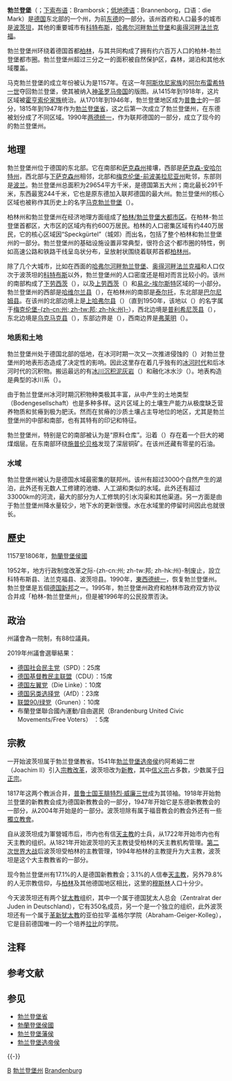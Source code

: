{{noteTA|G1=德国地名|G2=Landkreis|G3=单位}}
{{Infobox German state
|Name = 勃兰登堡
|German_name = {{lang|de|Brandenburg}}
|state_coa = Brandenburg Wappen.svg
|coa_size =
|coa_link = Coat of arms of Brandenburg
|map = Deutschland Lage von Brandenburg.svg
|flag = Flag of Brandenburg.svg
|flag_link=布蘭登堡邦旗
|capital = 波茨坦
|area = 29654.16
|area_source =
|key = 12
|population = 2522493
|pop_ref =<ref name="Bevölkerungsstand Brandenburg">{{cite web |url=http://www.statistik-berlin-brandenburg.de/Publikationen/Otab/2009/OT_A01-04-00_124_200812_BB.pdf |title=Bevölkerung im Land Brandenburg am 31.12.2008 nach amtsfreien Gemeinden, Ämtern und Gemeinden |publisher=Amt für Statistik Berlin-Brandenburg |access-date=3 January 2010 |dead-url=yes |archive-url=https://web.archive.org/web/20110719090344/http://www.statistik-berlin-brandenburg.de/Publikationen/Otab/2009/OT_A01-04-00_124_200812_BB.pdf |archive-date=2011-07-19 }}</ref>
|pop_date = 2008年12月31日
|GDP = 480
|GDP_year = 2005年
|GDP_percent = 2.1
|Website = [http://www.brandenburg.de/ brandenburg.de]
|leader_title =
|leader = [[迪特馬·沃伊德克|迪特馬·沃伊德克]]
|leader_party = [[德国社会民主党|SPD]]
|ruling_party1 = [[德国社会民主党|SPD]]
|ruling_party2 = [[德国左派党|左派党]]
|votes = 4票
|iso region = DE-BB
|Kfz = 过去：BP<small>（1945–1947）</small>、SB（1948–1953）{{NoteTag|1= BP = 勃兰登堡省；SB = 勃兰登堡苏联区。东德于1952年废除-{zh-hans:州; zh-hant:邦}-制，车牌按照新的分区分发。1991年之后车牌也按区分发。}}
|NUTS = DE4
|latd=52 |latm=21 |lats=43 | longd=13 |longm=0 |longs=29
}}
{{勃兰登堡和普鲁士历史}}
'''勃兰登堡'''（{{lang-de|Brandenburg}}；[[下索布语|下索布语]]：Bramborsk；[[低地德语|低地德语]]：Brannenborg，口语：die Mark）是[[德意志联邦共和国|德国]]东北部的一个州，为前[[东德|东德]]的一部分。该州首府和人口最多的城市是[[波茨坦|波茨坦]]，其他的重要城市有[[科特布斯|科特布斯]]，[[哈弗尔河畔勃兰登堡|哈弗尔河畔勃兰登堡]]和[[奥得河畔法兰克福|奥得河畔法兰克福]]。

勃兰登堡州环绕着德国首都[[柏林|柏林]]，与其共同构成了拥有约六百万人口的柏林-勃兰登堡都市圈。勃兰登堡州超过三分之一的面积被自然保护区，森林，湖泊和其他水域覆盖。

马克勃兰登堡的成立年份被认为是1157年。在这一年[[阿斯坎尼家族|阿斯坎尼家族]]的[[阿尔布雷希特一世_(勃兰登堡)|阿尔布雷希特一世]]夺回勃兰登堡，使其被纳入[[神圣罗马帝国|神圣罗马帝国]]的版图。从1415年到1918年，这片区域被[[霍亨索伦王朝|霍亨索伦家族]]统治。从1701年到1946年，勃兰登堡地区成为[[普魯士|普鲁士]]的一部分，1815年到1947年作为[[勃兰登堡省|勃兰登堡省]]，这之后第一次成立了勃兰登堡州，在东德被划分成了不同区域。1990年[[两德统一|两德统一]]，作为联邦德国的一部分，成立了现今的的勃兰登堡州。

== 地理 ==
勃兰登堡州位于德国的东北部。它在南部和[[萨克森州|萨克森州]]接壤，西部是[[萨克森-安哈尔特|萨克森-安哈尔特州]]，西北部与[[下萨克森|下萨克森州]]相邻，北部和[[梅克伦堡-前波美拉尼亚|梅克伦堡-前波美拉尼亚州]]毗邻，东部则是[[波兰|波兰]]。勃兰登堡州总面积为29654平方千米，是德国第五大州；南北最长291千米，东西最宽244千米，它也是原东德加入联邦德国的最大州。勃兰登堡州的核心区域也被称作其历史上的名字[[勃蘭登堡侯國|马克勃兰登堡]]（{{lang|de|Mark Brandenburg}}）。

柏林州和勃兰登堡州在经济地理方面组成了[[柏林/勃兰登堡大都市区|柏林/勃兰登堡大都市区]]。在柏林-勃兰登堡首都区，大市区的区域内有约600万居民。柏林的人口密集区域有约440万居民，它的核心区域因“Speckgürtel”（城郊）而出名，包括了整个柏林和勃兰登堡州的一部分。勃兰登堡州的基础设施设置非常典型，很符合这个都市圈的特性，例如高速公路和铁路干线呈岛状分布，呈放射状围绕着联邦首都[[柏林州|柏林州]]。

除了几个大城市，比如在西面的[[哈弗尔河畔勃兰登堡|哈弗尔河畔勃兰登堡]]、[[奥得河畔法兰克福|奥得河畔法兰克福]]和人口仅次于波茨坦的[[科特布斯|科特布斯]]以外，勃兰登堡州的人口密度还是相对而言比较小的。该州的南部构成了[[下劳西茨|下劳西茨]]（{{lang|de|Niederlausitz}}），以及[[上劳西茨|上劳西茨]]（{{lang|de|Oberlausitz}}）和[[易北-埃尔斯特县|易北-埃尔斯特]]区域的一小部分。勃兰登堡州的西部是[[哈维尔兰县|哈维尔兰县]]（{{lang|de|Havelland}}），在柏林州的南部是[[泰尔托|泰尔托]]，东北部是[[巴尔尼姆县|巴尔尼姆县]]。在该州的北部边境上是[[上哈弗尔县|上哈弗尔县]]（{{lang|de|Oberhavel}}）（直到1950年，该地以{{link-de|菲尔斯滕贝格韦德|Fürstenberger Werder}}（{{lang|de|Fürstenberger Werder}}）的名字属于[[梅克伦堡-前波美拉尼亚|梅克伦堡-{zh-cn:州; zh-tw:邦; zh-hk:州}-]]），西北边境是[[普利希尼茨县|普利希尼茨县]]（{{lang|de|Prignitz}}），东北边境是[[乌克马克县|乌克马克县]]（{{lang|de|Uckermark}}），东部边界是{{link-de|奥得沼泽|Oderbruch}}（{{lang|de|Oderbruch}}），西南边界是[[泰尔托-弗莱明县|弗莱明]]（{{lang|de|Fläming}}）。

=== 地质和土地 ===
勃兰登堡州处于德国北部的低地，在冰河时期一次又一次推进侵蚀的{{link-de|斯堪地纳维亚大陆冰盖|Fennoskandischer Eisschild}}（{{lang|de|Fennoskandischer Eisschild}}）对勃兰登堡州的地表形态造成了决定性的影响。因此这里存在着几乎独有的[[大冰期|冰河时代]]和后冰河时代的沉积物。搬运最远的有[[泥灰岩|冰川沉积泥灰岩]]（{{lang|de|Geschiebemergel}}）和融化冰水沙（{{lang|de|Schmelzwassersande}}）。地表构造是典型的冰川系（{{lang|de|glazialen Serie}}）。

由于勃兰登堡州冰河时期沉积物种类极其丰富，从中产生的土地类型（Bodengesellschaft）也是多种多样。这片区域上的土壤生产能力从极度缺乏营养物质和贫瘠到极为肥沃。然而在贫瘠的沙质土壤占主导地位的地区，尤其是勃兰登堡州的中部和南部，也有其特有的印记和特征。

勃兰登堡州，特别是它的南部被认为是“原料仓库”。沿着{{link-de|劳西茨边境山脉|Lausitzer Grenzwall}}（{{lang|de|Lausitzer Grenzwall}}）存在着一个巨大的褐煤烟层。在东南部环绕[[施普伦贝格|施普伦贝格]]发现了深层铜矿。在该州还藏有零星的石油。

=== 水域 ===
勃兰登堡州被认为是德国水域最密集的联邦州。该州有超过3000个自然产生的湖泊，此外还有无数人工修建的池塘、人工湖和类似的水域。此外还有超过33000km的河流，最大的部分为人工修筑的引水沟渠和其他渠道。另一方面是由于勃兰登堡州降水量较少，地下水的更新很慢。水在水域里的停留时间因此也就很长。

== 歷史 ==
1157至1806年，[[勃蘭登堡侯國|勃蘭登堡侯國]]

1952年，地方行政制度改革之际-{zh-cn:州; zh-tw:邦; zh-hk:州}-制废止，設立科特布斯县、法兰克福县、波茨坦县。1990年，[[兩德統一|東西德统一]]，恢复勃兰登堡州。勃兰登堡是五個[[德國新邦|德国新邦]]之一。1995年，勃兰登堡州政府和柏林市政府双方协议合并成「柏林-勃兰登堡州」，但是被1996年的公民投票否決。

== 政治 ==
州議會為一院制，有88位議員。

2019年州議會選舉結果：
*[[德国社会民主党|德国社会民主党]]（SPD）：25席
*[[德国基督教民主聯盟|德国基督教民主联盟]]（CDU）：15席
*[[德国左翼党|德国左翼党]]（Die Linke）：10席
*[[德國另類選擇|德国另类选择党]]（AfD）：23席
*[[联盟90/绿党|联盟90/绿党]]（Grunen）：10席
*布蘭登堡聯合國內運動/自由選民（Brandenburg United Civic Movements/Free Voters） ：5席

== 宗教 ==
一开始波茨坦属于勃兰登堡教省。1541年[[勃兰登堡选帝侯|勃兰登堡选帝侯]]约阿希姆二世（Joachim Ⅱ）引入[[宗教改革|宗教改革]]，波茨坦改为[[新教|新教]]，其中[[信义宗|信义宗]]占多数，少数属于[[归正宗|归正宗]]。

1817年这两个教派合并，[[普鲁士国王|普鲁士国王]][[腓特烈·威廉三世|腓特烈·威廉三世]]成为其领袖。1918年开始勃兰登堡的新教教会成为德国新教教会的一部分，1947年开始它是东德新教教会的一部分，从2004年开始是{{link-en|德國福音教會|Evangelical Church in Geryman}}的一部分。波茨坦除有属于福音教会的教会外还有一些[[獨立教會|獨立教會]]。

自从波茨坦成为軍營城市后，市内也有信[[天主教|天主教]]的士兵，从1722年开始市内也有天主教的组织。从1821年开始波茨坦的天主教徒受柏林的天主教机构管理。[[第二次世界大战|第二次世界大战]]后波茨坦受柏林的主教管理，1994年柏林的主教提升为大主教，波茨坦是这个大主教教省的一部分。

现今勃兰登堡州有17.1%的人是德国新教教会；3.1%的人信奉[[天主教|天主教]]，另外79.8%的人无宗教信仰，与[[柏林|柏林]]及其他德国地区相比，这里的[[穆斯林|穆斯林]]人口十分少。

今天波茨坦还有两个[[犹太教|犹太教]]组织，其中一个属于德国犹太人总会（Zentralrat der Juden in Deutschland），它有350名成员，另一个是一个独立的组织，此外波茨坦还有一个属于[[革新犹太教|革新犹太教]]的亚伯拉罕·盖格尔学院（Abraham-Geiger-Kolleg），它是目前德国唯一的一个培养[[拉比|拉比]]的学院。

== 注释 ==
{{NoteFoot}}

== 参考文献 ==
{{Reflist}}

== 参见 ==
*[[勃兰登堡省|勃兰登堡省]]
*[[勃蘭登堡侯國|勃蘭登堡侯國]]
* [[勃兰登堡藩侯|勃兰登堡藩侯]]
* [[勃兰登堡选帝侯|勃兰登堡选帝侯]]

{{-}}
{{勃兰登堡州行政区划}}
{{德國各邦}}

{{Authority control}}

[[Category:德国联邦州|B]]
[[Category:勃兰登堡州|]]
[[Category:1990年建立的行政區劃|Brandenburg]]